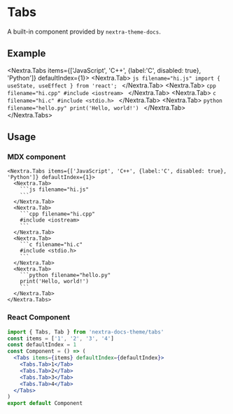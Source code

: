 # Tabs

A built-in component provided by `nextra-theme-docs`.

## Example

<Nextra.Tabs items={['JavaScript', 'C++', {label:'C', disabled: true}, 'Python']} defaultIndex={1}>
  <Nextra.Tab>
    ```js filename="hi.js"
    import { useState, useEffect } from 'react';
    ```
  </Nextra.Tab>
  <Nextra.Tab>
    ```cpp filename="hi.cpp"
    #include <iostream>
    ```
  </Nextra.Tab>
  <Nextra.Tab>
    ```c filename="hi.c"
    #include <stdio.h>
    ```
  </Nextra.Tab>
  <Nextra.Tab>
     ```python filename="hello.py"
    print('Hello, world!')
    ```
  </Nextra.Tab>
</Nextra.Tabs>

## Usage

### MDX component

````mdx filename="tabs.mdx"
<Nextra.Tabs items={['JavaScript', 'C++', {label:'C', disabled: true}, 'Python']} defaultIndex={1}>
  <Nextra.Tab>
    ```js filename="hi.js"
    ```
  </Nextra.Tab>
  <Nextra.Tab>
    ```cpp filename="hi.cpp"
    #include <iostream>
    ```
  </Nextra.Tab>
  <Nextra.Tab>
    ```c filename="hi.c"
    #include <stdio.h>
    ```
  </Nextra.Tab>
  <Nextra.Tab>
    ```python filename="hello.py"
    print('Hello, world!')
    ```
  </Nextra.Tab>
</Nextra.Tabs>
````

### React Component

```jsx filename="tabs.jsx"
import { Tabs, Tab } from 'nextra-docs-theme/tabs'
const items = ['1', '2', '3', '4']
const defaultIndex = 1
const Component = () => (
  <Tabs items={items} defaultIndex={defaultIndex}>
    <Tabs.Tab>1</Tab>
    <Tabs.Tab>2</Tab>
    <Tabs.Tab>3</Tab>
    <Tabs.Tab>4</Tab>
  </Tabs>
)
export default Component
```
